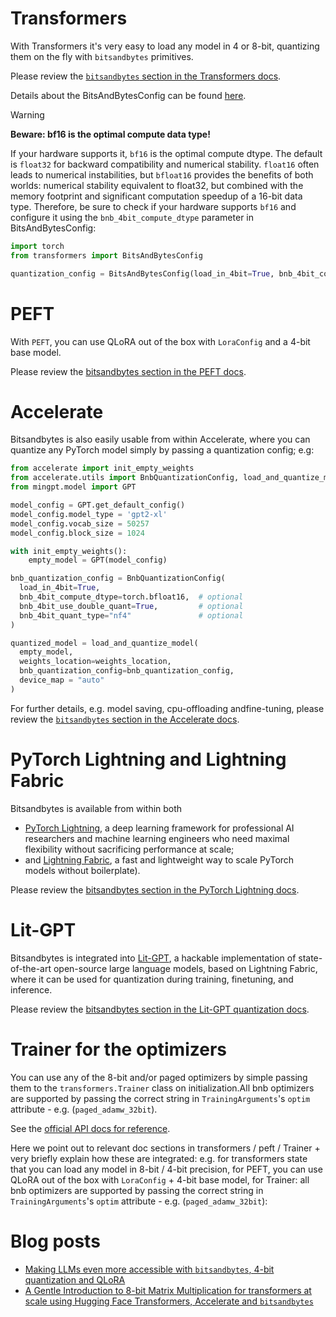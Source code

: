# Transformers

With Transformers it's very easy to load any model in 4 or 8-bit, quantizing them on the fly with `bitsandbytes` primitives.

Please review the [`bitsandbytes` section in the Transformers docs](https://huggingface.co/docs/transformers/main/en/quantization#bitsandbytes).

Details about the BitsAndBytesConfig can be found [here](https://huggingface.co/docs/transformers/v4.37.2/en/main_classes/quantization#transformers.BitsAndBytesConfig).

> [!WARNING]
> **Beware: bf16 is the optimal compute data type!**
>
> If your hardware supports it, `bf16` is the optimal compute dtype. The default is `float32` for backward compatibility and numerical stability. `float16` often leads to numerical instabilities, but `bfloat16` provides the benefits of both worlds: numerical stability equivalent to float32, but combined with the memory footprint and significant computation speedup of a 16-bit data type. Therefore, be sure to check if your hardware supports `bf16` and configure it using the `bnb_4bit_compute_dtype` parameter in BitsAndBytesConfig:

```py
import torch
from transformers import BitsAndBytesConfig

quantization_config = BitsAndBytesConfig(load_in_4bit=True, bnb_4bit_compute_dtype=torch.bfloat16)
```

# PEFT
With `PEFT`, you can use QLoRA out of the box with `LoraConfig` and a 4-bit base model.

Please review the [bitsandbytes section in the PEFT docs](https://huggingface.co/docs/peft/developer_guides/quantization#quantize-a-model).

# Accelerate

Bitsandbytes is also easily usable from within Accelerate, where you can quantize any PyTorch model simply by passing a quantization config; e.g:

```py
from accelerate import init_empty_weights
from accelerate.utils import BnbQuantizationConfig, load_and_quantize_model
from mingpt.model import GPT

model_config = GPT.get_default_config()
model_config.model_type = 'gpt2-xl'
model_config.vocab_size = 50257
model_config.block_size = 1024

with init_empty_weights():
    empty_model = GPT(model_config)

bnb_quantization_config = BnbQuantizationConfig(
  load_in_4bit=True,
  bnb_4bit_compute_dtype=torch.bfloat16,  # optional
  bnb_4bit_use_double_quant=True,         # optional
  bnb_4bit_quant_type="nf4"               # optional
)

quantized_model = load_and_quantize_model(
  empty_model,
  weights_location=weights_location,
  bnb_quantization_config=bnb_quantization_config,
  device_map = "auto"
)
```

For further details, e.g. model saving, cpu-offloading andfine-tuning, please review the [`bitsandbytes` section in the Accelerate docs](https://huggingface.co/docs/accelerate/en/usage_guides/quantization).



# PyTorch Lightning and Lightning Fabric

Bitsandbytes is available from within both
- [PyTorch Lightning](https://lightning.ai/docs/pytorch/stable/), a deep learning framework for professional AI researchers and machine learning engineers who need maximal flexibility without sacrificing performance at scale;
-  and [Lightning Fabric](https://lightning.ai/docs/fabric/stable/), a fast and lightweight way to scale PyTorch models without boilerplate).

Please review the [bitsandbytes section in the PyTorch Lightning docs](https://lightning.ai/docs/pytorch/stable/common/precision_intermediate.html#quantization-via-bitsandbytes).


# Lit-GPT

Bitsandbytes is integrated into [Lit-GPT](https://github.com/Lightning-AI/lit-gpt), a hackable implementation of state-of-the-art open-source large language models, based on Lightning Fabric, where it can be used for quantization during training, finetuning, and inference.

Please review the [bitsandbytes section in the Lit-GPT quantization docs](https://github.com/Lightning-AI/lit-gpt/blob/main/tutorials/quantize.md).



# Trainer for the optimizers

You can use any of the 8-bit and/or paged optimizers by simple passing them to the `transformers.Trainer` class on initialization.All bnb optimizers are supported by passing the correct string in `TrainingArguments`'s `optim` attribute - e.g. (`paged_adamw_32bit`).

See the [official API docs for reference](https://huggingface.co/docs/transformers/main_classes/trainer#transformers.Trainer).

Here we point out to relevant doc sections in transformers / peft / Trainer + very briefly explain how these are integrated:
e.g. for transformers state that you can load any model in 8-bit / 4-bit precision, for PEFT, you can use QLoRA out of the box with `LoraConfig` + 4-bit base model, for Trainer: all bnb optimizers are supported by passing the correct string in `TrainingArguments`'s `optim` attribute - e.g. (`paged_adamw_32bit`):

# Blog posts

- [Making LLMs even more accessible with `bitsandbytes`, 4-bit quantization and QLoRA](https://huggingface.co/blog/4bit-transformers-bitsandbytes)
- [A Gentle Introduction to 8-bit Matrix Multiplication for transformers at scale using Hugging Face Transformers, Accelerate and `bitsandbytes`](https://huggingface.co/blog/hf-bitsandbytes-integration)
